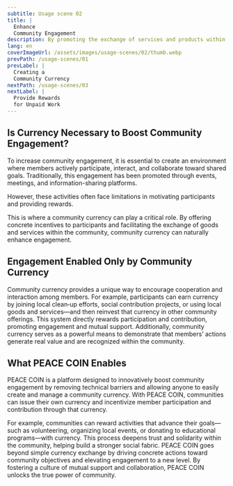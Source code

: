 ```yaml
---
subtitle: Usage scene 02
title: |
  Enhance
  Community Engagement
description: By promoting the exchange of services and products within the community, engagement can be naturally enhanced.
lang: en
coverImageUrl: /assets/images/usage-scenes/02/thumb.webp
prevPath: /usage-scenes/01
prevLabel: |
  Creating a
  Community Currency
nextPath: /usage-scenes/03
nextLabel: |
  Provide Rewards
  for Unpaid Work
---
```


## Is Currency Necessary to Boost Community Engagement?

To increase community engagement, it is essential to create an environment where members actively participate, interact, and collaborate toward shared goals.
Traditionally, this engagement has been promoted through events, meetings, and information-sharing platforms.

However, these activities often face limitations in motivating participants and providing rewards.

This is where a community currency can play a critical role.
By offering concrete incentives to participants and facilitating the exchange of goods and services within the community, community currency can naturally enhance engagement.

## Engagement Enabled Only by Community Currency

Community currency provides a unique way to encourage cooperation and interaction among members.
For example, participants can earn currency by joining local clean‑up efforts, social contribution projects, or using local goods and services—and then reinvest that currency in other community offerings.
This system directly rewards participation and contribution, promoting engagement and mutual support.
Additionally, community currency serves as a powerful means to demonstrate that members’ actions generate real value and are recognized within the community.

## What PEACE COIN Enables

PEACE COIN is a platform designed to innovatively boost community engagement by removing technical barriers and allowing anyone to easily create and manage a community currency.
With PEACE COIN, communities can issue their own currency and incentivize member participation and contribution through that currency.

For example, communities can reward activities that advance their goals—such as volunteering, organizing local events, or donating to educational programs—with currency.
This process deepens trust and solidarity within the community, helping build a stronger social fabric.
PEACE COIN goes beyond simple currency exchange by driving concrete actions toward community objectives and elevating engagement to a new level.
By fostering a culture of mutual support and collaboration, PEACE COIN unlocks the true power of community.
